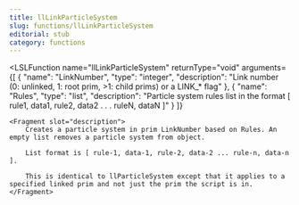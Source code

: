 ```yaml
---
title: llLinkParticleSystem
slug: functions/llLinkParticleSystem
editorial: stub
category: functions
---
```


<LSLFunction
	name="llLinkParticleSystem"
	returnType="void"
	arguments={[
	{
		"name": "LinkNumber",
		"type": "integer",
		"description": "Link number (0: unlinked, 1: root prim, &gt;1: child prims) or a LINK_* flag"
	},
	{
		"name": "Rules",
		"type": "list",
		"description": "Particle system rules list in the format [ rule1, data1, rule2, data2 . . . ruleN, dataN ]"
	}
]}
>
	<Fragment slot="description">
		Creates a particle system in prim LinkNumber based on Rules. An empty list removes a particle system from object.
		
		List format is [ rule-1, data-1, rule-2, data-2 ... rule-n, data-n ].
		
		This is identical to llParticleSystem except that it applies to a specified linked prim and not just the prim the script is in.
	</Fragment>
</LSLFunction>
